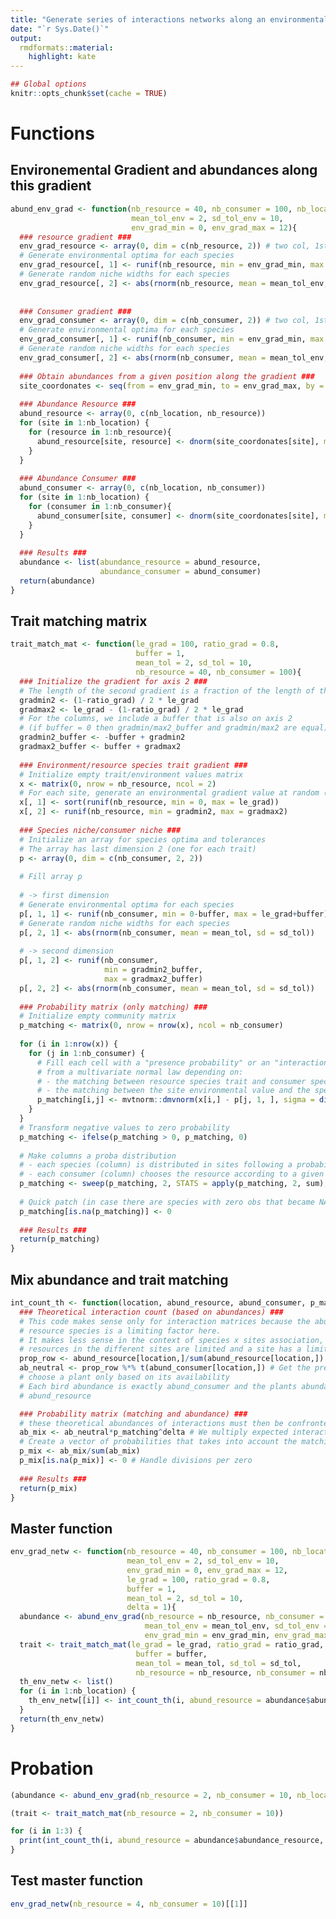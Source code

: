 ```yaml
---
title: "Generate series of interactions networks along an environmental gradient"
date: "`r Sys.Date()`"
output:
  rmdformats::material:
    highlight: kate
---
```


```r
## Global options
knitr::opts_chunk$set(cache = TRUE)
```

# Functions

## Environemental Gradient and abundances along this gradient

```r
abund_env_grad <- function(nb_resource = 40, nb_consumer = 100, nb_location = 3,
                           mean_tol_env = 2, sd_tol_env = 10,
                           env_grad_min = 0, env_grad_max = 12){
  ### resource gradient ###
  env_grad_resource <- array(0, dim = c(nb_resource, 2)) # two col, 1st: mean, 2nd: sd
  # Generate environmental optima for each species
  env_grad_resource[, 1] <- runif(nb_resource, min = env_grad_min, max = env_grad_max)
  # Generate random niche widths for each species
  env_grad_resource[, 2] <- abs(rnorm(nb_resource, mean = mean_tol_env, sd = sd_tol_env))
  
  
  ### Consumer gradient ###
  env_grad_consumer <- array(0, dim = c(nb_consumer, 2)) # two col, 1st: mean, 2nd: sd
  # Generate environmental optima for each species
  env_grad_consumer[, 1] <- runif(nb_consumer, min = env_grad_min, max = env_grad_max)
  # Generate random niche widths for each species
  env_grad_consumer[, 2] <- abs(rnorm(nb_consumer, mean = mean_tol_env, sd = sd_tol_env))
  
  ### Obtain abundances from a given position along the gradient ###
  site_coordonates <- seq(from = env_grad_min, to = env_grad_max, by = (env_grad_max - env_grad_min)/(nb_location - 1))
  
  ### Abundance Resource ### 
  abund_resource <- array(0, c(nb_location, nb_resource))
  for (site in 1:nb_location) {
    for (resource in 1:nb_resource){
      abund_resource[site, resource] <- dnorm(site_coordonates[site], mean = env_grad_resource[resource, 1], sd = env_grad_resource[resource, 2])
    }
  }
  
  ### Abundance Consumer ###
  abund_consumer <- array(0, c(nb_location, nb_consumer))
  for (site in 1:nb_location) {
    for (consumer in 1:nb_consumer){
      abund_consumer[site, consumer] <- dnorm(site_coordonates[site], mean = env_grad_consumer[consumer, 1], sd = env_grad_consumer[consumer, 2])
    }
  }
  
  ### Results ###
  abundance <- list(abundance_resource = abund_resource,
                    abundance_consumer = abund_consumer)
  return(abundance)
}
```

## Trait matching matrix

```r
trait_match_mat <- function(le_grad = 100, ratio_grad = 0.8,
                            buffer = 1,
                            mean_tol = 2, sd_tol = 10,
                            nb_resource = 40, nb_consumer = 100){
  ### Initialize the gradient for axis 2 ###
  # The length of the second gradient is a fraction of the length of the first gradient
  gradmin2 <- (1-ratio_grad) / 2 * le_grad
  gradmax2 <- le_grad - (1-ratio_grad) / 2 * le_grad
  # For the columns, we include a buffer that is also on axis 2
  # (if buffer = 0 then gradmin/max2_buffer and gradmin/max2 are equal)
  gradmin2_buffer <- -buffer + gradmin2
  gradmax2_buffer <- buffer + gradmax2
  
  ### Environment/resource species trait gradient ###
  # Initialize empty trait/environment values matrix
  x <- matrix(0, nrow = nb_resource, ncol = 2)
  # For each site, generate an environmental gradient value at random (uniform) (and sort them)
  x[, 1] <- sort(runif(nb_resource, min = 0, max = le_grad))
  x[, 2] <- runif(nb_resource, min = gradmin2, max = gradmax2)
  
  ### Species niche/consumer niche ###
  # Initialize an array for species optima and tolerances
  # The array has last dimension 2 (one for each trait)
  p <- array(0, dim = c(nb_consumer, 2, 2))
  
  # Fill array p
  
  # -> first dimension
  # Generate environmental optima for each species
  p[, 1, 1] <- runif(nb_consumer, min = 0-buffer, max = le_grad+buffer)
  # Generate random niche widths for each species
  p[, 2, 1] <- abs(rnorm(nb_consumer, mean = mean_tol, sd = sd_tol))
  
  # -> second dimension
  p[, 1, 2] <- runif(nb_consumer,
                     min = gradmin2_buffer,
                     max = gradmax2_buffer)
  p[, 2, 2] <- abs(rnorm(nb_consumer, mean = mean_tol, sd = sd_tol))
  
  ### Probability matrix (only matching) ###
  # Initialize empty community matrix
  p_matching <- matrix(0, nrow = nrow(x), ncol = nb_consumer)
  
  for (i in 1:nrow(x)) {
    for (j in 1:nb_consumer) {
      # Fill each cell with a "presence probability" or an "interaction probability"
      # from a multivariate normal law depending on:
      # - the matching between resource species trait and consumer species trait
      # - the matching between the site environmental value and the species niche optimum on this gradient
      p_matching[i,j] <- mvtnorm::dmvnorm(x[i,] - p[j, 1, ], sigma = diag(p[j, 2, ]^2))
    }
  }
  # Transform negative values to zero probability
  p_matching <- ifelse(p_matching > 0, p_matching, 0)
  
  # Make columns a proba distribution
  # - each species (column) is distributed in sites following a probability of choosing this site
  # - each consumer (column) chooses the resource according to a given proba of presence
  p_matching <- sweep(p_matching, 2, STATS = apply(p_matching, 2, sum), FUN = "/")
  
  # Quick patch (in case there are species with zero obs that became NA at the division step)
  p_matching[is.na(p_matching)] <- 0
  
  ### Results ###
  return(p_matching)
}
```

## Mix abundance and trait matching

```r
int_count_th <- function(location, abund_resource, abund_consumer, p_matching, delta = 1){
  ### Theoretical interaction count (based on abundances) ###
  # This code makes sense only for interaction matrices because the abundance of
  # resource species is a limiting factor here.
  # It makes less sense in the context of species x sites association, unless we consider
  # resources in the different sites are limited and a site has a limited number of species.
  prop_row <- abund_resource[location,]/sum(abund_resource[location,]) # Get the proportion of each plant (its "availability")
  ab_neutral <- prop_row %*% t(abund_consumer[location,]) # Get the predicted abundance -> the birds
  # choose a plant only based on its availability
  # Each bird abundance is exactly abund_consumer and the plants abundances are proportional to
  # abund_resource

  ### Probability matrix (matching and abundance) ###
  # these theoretical abundances of interactions must then be confronted to the probability of interactions
  ab_mix <- ab_neutral*p_matching^delta # We multiply expected interaction number by trait matching
  # Create a vector of probabilities that takes into account the matching
  p_mix <- ab_mix/sum(ab_mix)
  p_mix[is.na(p_mix)] <- 0 # Handle divisions per zero
  
  ### Results ###
  return(p_mix)
}
```

## Master function

```r
env_grad_netw <- function(nb_resource = 40, nb_consumer = 100, nb_location = 3,
                          mean_tol_env = 2, sd_tol_env = 10,
                          env_grad_min = 0, env_grad_max = 12,
                          le_grad = 100, ratio_grad = 0.8,
                          buffer = 1,
                          mean_tol = 2, sd_tol = 10,
                          delta = 1){
  abundance <- abund_env_grad(nb_resource = nb_resource, nb_consumer = nb_consumer, nb_location = nb_location,
                              mean_tol_env = mean_tol_env, sd_tol_env = sd_tol_env, 
                              env_grad_min = env_grad_min, env_grad_max = env_grad_max)
  trait <- trait_match_mat(le_grad = le_grad, ratio_grad = ratio_grad,
                            buffer = buffer,
                            mean_tol = mean_tol, sd_tol = sd_tol,
                            nb_resource = nb_resource, nb_consumer = nb_consumer)
  th_env_netw <- list()
  for (i in 1:nb_location) {
    th_env_netw[[i]] <- int_count_th(i, abund_resource = abundance$abundance_resource, abund_consumer = abundance$abundance_consumer, p_matching = trait)
  }
  return(th_env_netw)
}
```


# Probation

```r
(abundance <- abund_env_grad(nb_resource = 2, nb_consumer = 10, nb_location = 3))
```

```r
(trait <- trait_match_mat(nb_resource = 2, nb_consumer = 10))
```

```r
for (i in 1:3) {
  print(int_count_th(i, abund_resource = abundance$abundance_resource, abund_consumer = abundance$abundance_consumer, p_matching = trait))
}

```

## Test master function

```r
env_grad_netw(nb_resource = 4, nb_consumer = 10)[[1]]
```


